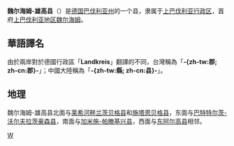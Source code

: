 {{noteTA|G1=德国地名|G2=Landkreis|G3=单位}}
{{德国县级行政单位
| 县徽图 = Image:DEU Landkreis Weilheim-Schongau COA.svg
| 在德国内的位置图 = Image:Lage des Landkreises Weilheim-Schongau in Deutschland.png
| 所属联邦州 = 巴伐利亚州
| 所属行政区 = 上巴伐利亚行政区
| 首府 = 魏尔海姆
| 面积 = 966.37
| 人口 = 132,906
| 统计时间 = 2015年12月31日
| 人口密度 = 138
| 汽车牌号 = WM
| 下设城镇 = 3个市、31个镇
| 政府地址 = Pütrichstraße 8<br />82362 Weilheim i. OB
| 政府网站 = www.weilheim-schongau.de
| 在州内的位置图 = Image:Bavaria_wm.png
|}}

'''魏尔海姆-雄高县'''（{{lang-de|Landkreis Weilheim-Schongau}}）是[[德国|德国]][[巴伐利亚州|巴伐利亚州]]的一个县，隶属于[[上巴伐利亚行政区|上巴伐利亚行政区]]，首府[[上巴伐利亚地区魏尔海姆|上巴伐利亚地区魏尔海姆]]。

== 華語譯名 ==
由於兩岸對於德國行政區「'''Landkreis'''」翻譯的不同，台灣稱為「'''-{zh-tw:郡; zh-cn:郡}-'''」；中國大陸稱為「'''-{zh-tw:縣; zh-cn:县}-'''」。

== 地理 ==
魏尔海姆-雄高县北面与[[莱希河畔兰茨贝格县|莱希河畔兰茨贝格县]]和[[施塔恩贝格县|施塔恩贝格县]]，东面与[[巴特特尔茨-沃尔夫拉茨豪森县|巴特特尔茨-沃尔夫拉茨豪森县]]，南面与[[加米施-帕滕基兴县|加米施-帕滕基兴县]]，西面与[[东阿尔高县|东阿尔高县]]相邻。

{{巴伐利亚州行政区划}}
{{Authority control}}

[[Category:巴伐利亚州行政区划|W]]